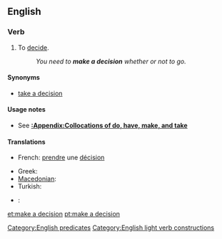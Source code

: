 ==English==

===Verb===
{{infl|en|verb|head=[[make]] [[a]] [[decision]]}}

# {{intransitive|idiom}} To [[decide]].
#:''You need to '''make a decision''' whether or not to go.''

====Synonyms====
* {{sense|decide}} [[take a decision]] {{qualifier|much less common, especially in US}}

====Usage notes====
* See '''[[:Appendix:Collocations of do, have, make, and take]]'''

====Translations====
{{trans-top|to decide}}
*French: [[prendre]] une [[décision]]
{{trans-mid}}
* Greek: {{t|el|παίρνω απόφαση|tr=pérno apófasi|sc=Grek}}
* [[Macedonian]]: {{t|mk|носам одлука|tr=nósam ódluka|sc=Cyrl}}
* Turkish: {{t+|tr|karar vermek}}
* {{subst:gr}}: {{tø|gr|παίρνω απόφαση|tr=pérno apófasi}}
{{trans-bottom}}

[[Category:English predicates]]
[[Category:English light verb constructions]]
[[et:make a decision]]
[[pt:make a decision]]